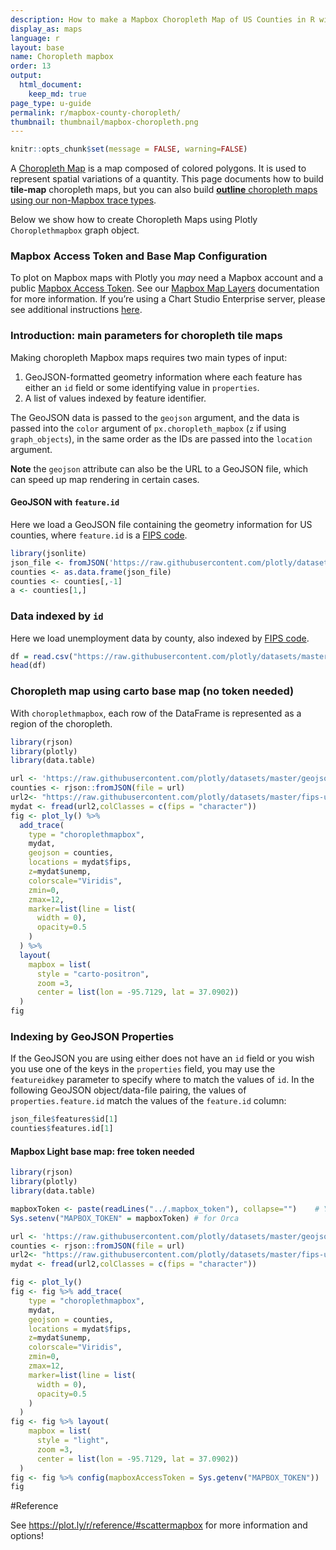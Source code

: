 ```yaml
---
description: How to make a Mapbox Choropleth Map of US Counties in R with Plotly.
display_as: maps
language: r
layout: base
name: Choropleth mapbox
order: 13
output:
  html_document:
    keep_md: true
page_type: u-guide
permalink: r/mapbox-county-choropleth/
thumbnail: thumbnail/mapbox-choropleth.png
---
```


```r
knitr::opts_chunk$set(message = FALSE, warning=FALSE)
```

A [Choropleth Map](https://en.wikipedia.org/wiki/Choropleth_map) is a map composed of colored polygons. It is used to represent spatial variations of a quantity. This page documents how to build **tile-map** choropleth maps, but you can also build [**outline** choropleth maps using our non-Mapbox trace types](/r/choropleth-maps).

Below we show how to create Choropleth Maps using Plotly `Choroplethmapbox` graph object.

### Mapbox Access Token and Base Map Configuration

To plot on Mapbox maps with Plotly you *may* need a Mapbox account and a public [Mapbox Access Token](https://www.mapbox.com/studio). See our [Mapbox Map Layers](/r/mapbox-layers/) documentation for more information. If you're using a Chart Studio Enterprise server, please see additional instructions [here](https://help.plot.ly/mapbox-atlas).

### Introduction: main parameters for choropleth tile maps

Making choropleth Mapbox maps requires two main types of input:

1. GeoJSON-formatted geometry information where each feature has either an `id` field or some identifying value in `properties`.
2. A list of values indexed by feature identifier.

The GeoJSON data is passed to the `geojson` argument, and the data is passed into the `color` argument of `px.choropleth_mapbox` (`z` if using `graph_objects`), in the same order as the IDs are passed into the `location` argument.

**Note** the `geojson` attribute can also be the URL to a GeoJSON file, which can speed up map rendering in certain cases.

#### GeoJSON with `feature.id`

Here we load a GeoJSON file containing the geometry information for US counties, where `feature.id` is a [FIPS code](https://en.wikipedia.org/wiki/FIPS_county_code).

```r
library(jsonlite)
json_file <- fromJSON('https://raw.githubusercontent.com/plotly/datasets/master/geojson-counties-fips.json')
counties <- as.data.frame(json_file)
counties <- counties[,-1]
a <- counties[1,]
```

### Data indexed by `id`

Here we load unemployment data by county, also indexed by [FIPS code](https://en.wikipedia.org/wiki/FIPS_county_code).

```r
df = read.csv("https://raw.githubusercontent.com/plotly/datasets/master/fips-unemp-16.csv", header = T, colClasses = c("fips"="character"))
head(df)
```

### Choropleth map using carto base map (no token needed)

With `choroplethmapbox`, each row of the DataFrame is represented as a region of the choropleth.

```r
library(rjson)
library(plotly)
library(data.table)

url <- 'https://raw.githubusercontent.com/plotly/datasets/master/geojson-counties-fips.json'
counties <- rjson::fromJSON(file = url)
url2<- "https://raw.githubusercontent.com/plotly/datasets/master/fips-unemp-16.csv"
mydat <- fread(url2,colClasses = c(fips = "character"))
fig <- plot_ly() %>%
  add_trace(
    type = "choroplethmapbox",
    mydat,
    geojson = counties,
    locations = mydat$fips,
    z=mydat$unemp,
    colorscale="Viridis",
    zmin=0,
    zmax=12,
    marker=list(line = list(
      width = 0),
      opacity=0.5
    )
  ) %>%
  layout(
    mapbox = list(
      style = "carto-positron",
      zoom =3,
      center = list(lon = -95.7129, lat = 37.0902))
  )
fig
```
### Indexing by GeoJSON Properties

If the GeoJSON you are using either does not have an `id` field or you wish you use one of the keys in the `properties` field, you may use the `featureidkey` parameter to specify where to match the values of `id`.
In the following GeoJSON object/data-file pairing, the values of `properties.feature.id` match the values of the `feature.id` column:

```r
json_file$features$id[1]
counties$features.id[1]
```
#### Mapbox Light base map: free token needed

```r
library(rjson)
library(plotly)
library(data.table)

mapboxToken <- paste(readLines("../.mapbox_token"), collapse="")    # You need your own token
Sys.setenv("MAPBOX_TOKEN" = mapboxToken) # for Orca

url <- 'https://raw.githubusercontent.com/plotly/datasets/master/geojson-counties-fips.json'
counties <- rjson::fromJSON(file = url)
url2<- "https://raw.githubusercontent.com/plotly/datasets/master/fips-unemp-16.csv"
mydat <- fread(url2,colClasses = c(fips = "character"))

fig <- plot_ly()
fig <- fig %>% add_trace(
    type = "choroplethmapbox",
    mydat,
    geojson = counties,
    locations = mydat$fips,
    z=mydat$unemp,
    colorscale="Viridis",
    zmin=0,
    zmax=12,
    marker=list(line = list(
      width = 0),
      opacity=0.5
    )
  )
fig <- fig %>% layout(
    mapbox = list(
      style = "light",
      zoom =3,
      center = list(lon = -95.7129, lat = 37.0902))
  ) 
fig <- fig %>% config(mapboxAccessToken = Sys.getenv("MAPBOX_TOKEN"))
fig
```
#Reference

See [https://plot.ly/r/reference/#scattermapbox](https://plot.ly/r/reference/#scattermapbox) for more information and options!